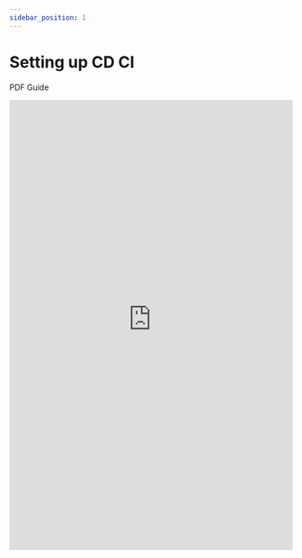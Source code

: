 ```yaml
---
sidebar_position: 1
---
```


# Setting up CD CI
PDF Guide

<embed
      src="https://redback-operations.github.io/redback-documentation/pdf/setting-up-cd-ci.pdf"
      type="application/pdf"
      width="100%"
      height="800px"
/>
